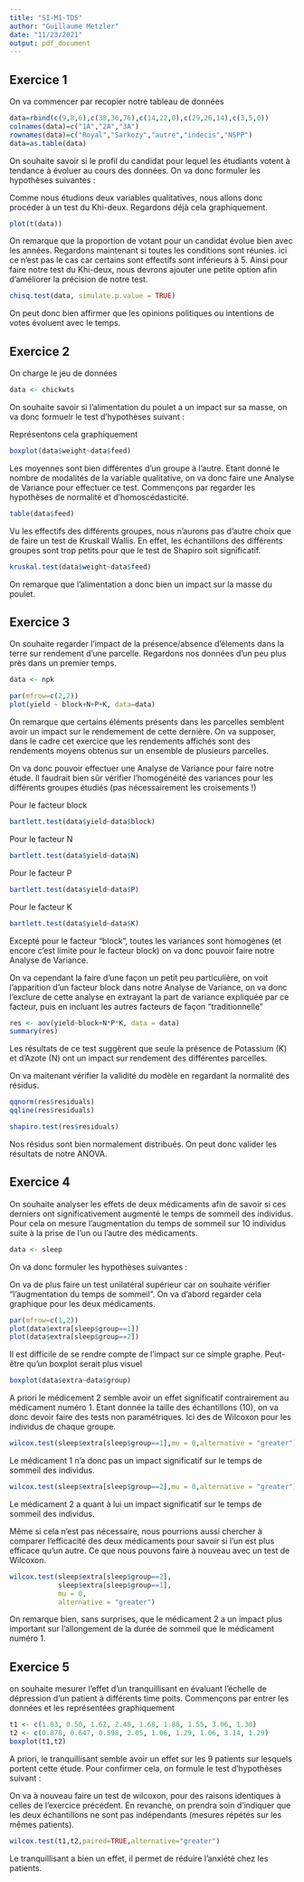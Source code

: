 ```yaml
---
title: "SI-M1-TD5"
author: "Guillaume Metzler"
date: "11/23/2021"
output: pdf_document
---
```


## Exercice 1

On va commencer par recopier notre tableau de données

```r
data=rbind(c(9,8,6),c(38,36,76),c(14,22,0),c(29,26,14),c(3,5,0))
colnames(data)=c("1A","2A","3A")
rownames(data)=c("Royal","Sarkozy","autre","indecis","NSPP")
data=as.table(data)
```

On souhaite savoir si le profil du candidat pour lequel les étudiants votent à tendance à évoluer au cours des données. On va donc formuler les hypothèses suivantes :

\begin{itemize}
\item[•] $H_0$ : les deux facteurs sont indépendants
\item[•] $H_1$ : les deux facteurs sont liés
\end{itemize}

Comme nous étudions deux variables qualitatives, nous allons donc procéder à un test du Khi-deux. Regardons déjà cela graphiquement.

```r
plot(t(data))
```

On remarque que la proportion de votant pour un candidat évolue bien avec les années. 
Regardons maintenant si toutes les conditions sont réunies. ici ce n'est pas le cas car certains sont effectifs sont inférieurs à $5$. Ainsi pour faire notre test du Khi-deux, nous devrons ajouter une petite option afin d'améliorer la précision de notre test. 

```r
chisq.test(data, simulate.p.value = TRUE)
```
On peut donc bien affirmer que les opinions politiques ou intentions de votes évoluent avec le temps.

## Exercice 2

On charge le jeu de données

```r
data <- chickwts
```
 
On souhaite savoir si l'alimentation du poulet a un impact sur sa masse, on va donc formuelr le test d'hypothèses suivant :\

\begin{itemize}
\item[•] $H_0$ : l'alimentation n'a pas d'impact sur la masse des poulets, i.e. les moyennes sont identiques entre les différents groupes.
\item[•] $H_1$ l'alimentation a un bien un impact ! Il existe donc un groupe pour lequel la moyenne est différente de celle des autres groupes.
\end{itemize}

Représentons cela graphiquement 

```r
boxplot(data$weight~data$feed)
```

Les moyennes sont bien différentes d'un groupe à l'autre. Etant donné le nombre de modalités de la variable qualitative, on va donc faire une Analyse de Variance pour effectuer ce test. 
Commençons par regarder les hypothèses de normalité et d'homoscédasticité.

```r
table(data$feed)
```

Vu les effectifs des différents groupes, nous n'aurons pas d'autre choix que de faire un test de Kruskall Wallis. 
En effet, les échantillons des différents groupes sont trop petits pour que le test de Shapiro soit significatif. 

```r
kruskal.test(data$weight~data$feed)
```
On remarque que l'alimentation a donc bien un impact sur la masse du poulet.

## Exercice 3

On souhaite regarder l'impact de la présence/absence d'élements dans la terre sur rendement d'une parcelle.
Regardons nos données d'un peu plus près dans un premier temps.

```r
data <- npk

par(mfrow=c(2,2))
plot(yield ~ block+N+P+K, data=data)
```
On remarque que certains éléments présents dans les parcelles semblent avoir un impact sur le rendemement de cette dernière. On va supposer, dans le cadre cet exercice que les rendements affichés sont des rendements moyens obtenus sur un ensemble de plusieurs parcelles. 

On va donc pouvoir effectuer une Analyse de Variance pour faire notre étude. Il faudrait bien sûr vérifier l'homogénéité des variances pour les différents groupes étudiés (pas nécessairement les croisements !)

Pour le facteur block

```r
bartlett.test(data$yield~data$block)
```

Pour le facteur N

```r
bartlett.test(data$yield~data$N)
```

Pour le facteur P

```r
bartlett.test(data$yield~data$P)
```

Pour le facteur K

```r
bartlett.test(data$yield~data$K)
```

Excepté pour le facteur "block", toutes les variances sont homogènes (et encore c'est limite pour le facteur block) on va donc pouvoir faire notre Analyse de Variance.\

On va cependant la faire d'une façon un petit peu particulière, on voit l'apparition d'un facteur block dans notre Analyse de Variance, on va donc l'exclure de cette analyse en extrayant la part de variance expliquée par ce facteur, puis en incluant les autres facteurs de façon "traditionnelle"

```r
res <- aov(yield~block+N*P*K, data = data)
summary(res)
```
 Les résultats de ce test suggèrent que seule la présence de Potassium (K) et d'Azote (N) ont un impact sur rendement des différentes parcelles. 
 
 On va maitenant vérifier la validité du modèle en regardant la normalité des résidus. 
 
```r
qqnorm(res$residuals)
qqline(res$residuals)

shapiro.test(res$residuals)
```
 
 Nos résidus sont bien normalement distribués. On peut donc valider les résultats de notre ANOVA.

## Exercice 4

On souhaite analyser les effets de deux médicaments afin de savoir si ces derniers ont significativement augmenté le temps de sommeil des individus. Pour cela on mesure l'augmentation du temps de sommeil sur 10 individus suite à la prise de l'un ou l'autre des médicaments. 

```r
data <- sleep
```

On va donc formuler les hypothèses suivantes :

\begin{itemize}
\item[•] $H_0$ : le médicament augmente siginificativement le temps de sommeil des individus
\item[•] $H_1$ : l'influence n'est pas significative.
\end{itemize}

On va de plus faire un test unilatéral supérieur car on souhaite vérifier "l'augmentation du temps de sommeil". On va d'abord regarder cela graphique pour les deux médicaments.

```r
par(mfrow=c(1,2))
plot(data$extra[sleep$group==1])
plot(data$extra[sleep$group==2])
```
Il est difficile de se rendre compte de l'impact sur ce simple graphe. Peut-être qu'un boxplot serait plus visuel

```r
boxplot(data$extra~data$group)
```
A priori le médicement 2 semble avoir un effet significatif contrairement au médicament numéro 1. 
Etant donnée la taille des échantillons (10), on va donc devoir faire des tests non paramétriques. Ici des de Wilcoxon pour les individus de chaque groupe.

```r
wilcox.test(sleep$extra[sleep$group==1],mu = 0,alternative = "greater")
```

Le médicament 1 n'a donc pas un impact significatif sur le temps de sommeil des individus.

```r
wilcox.test(sleep$extra[sleep$group==2],mu = 0,alternative = "greater")
```
Le médicament 2 a quant à lui un impact significatif sur le temps de sommeil des individus.\

Même si cela n'est pas nécessaire, nous pourrions aussi chercher à comparer l'efficacité des deux médicaments pour savoir si l'un est plus efficace qu'un autre. Ce que nous pouvons faire à nouveau avec un test de Wilcoxon. 

```r
wilcox.test(sleep$extra[sleep$group==2],
            sleep$extra[sleep$group==1],
            mu = 0,
            alternative = "greater")
```

On remarque bien, sans surprises, que le médicament 2 a un impact plus important sur l'allongement de la durée de sommeil que le médicament numéro 1.

## Exercice 5

on souhaite mesurer l'effet d'un tranquillisant en évaluant l'échelle de dépression d'un patient à différents time poits.
Commençons par entrer les données et les représentées graphiquement

```r
t1 <- c(1.83, 0.50, 1.62, 2.48, 1.68, 1.88, 1.55, 3.06, 1.30) 
t2 <- c(0.878, 0.647, 0.598, 2.05, 1.06, 1.29, 1.06, 3.14, 1.29) 
boxplot(t1,t2)
```

A priori, le tranquillisant semble avoir un effet sur les 9 patients sur lesquels portent cette étude. Pour confirmer cela, on formule le test d'hypothèses suivant :

\begin{itemize}
\item[•] $H_0$ : le tranquillisant a une effet sur la réduction de l'anxiété du patient
\item[•] $H_1$ : le tranquillisant ne permet de réduire l'anxiété du patient. 
\end{itemize}

On va à nouveau faire un test de wilcoxon, pour des raisons identiques à celles de l'exercice précédent. En revanche, on prendra soin d'indiquer que les deux échantillons ne sont pas indépendants (mesures répétés sur les mêmes patients).

```r
wilcox.test(t1,t2,paired=TRUE,alternative="greater")
```
Le tranquillisant a bien un effet, il permet de réduire l'anxiété chez les patients.


